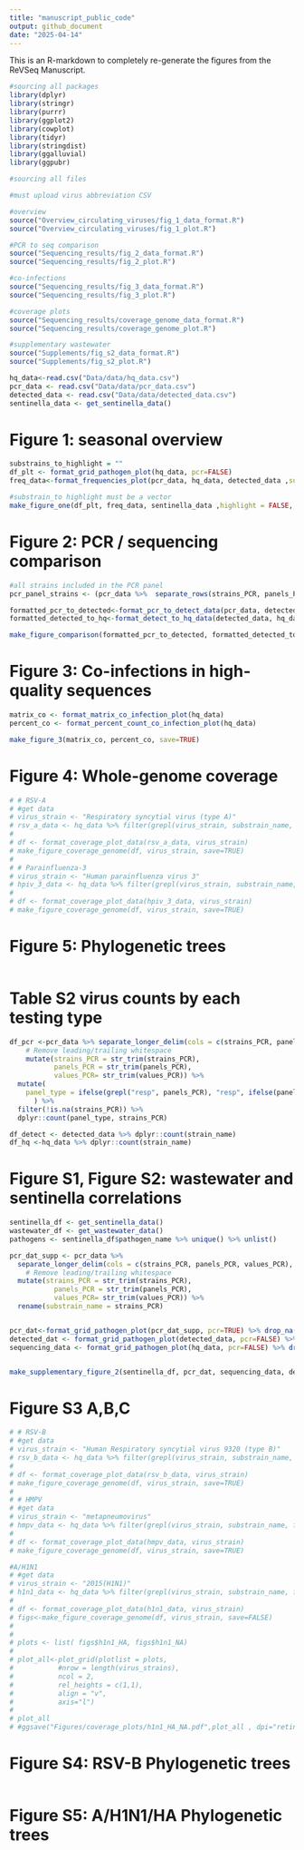 ```yaml
---
title: "manuscript_public_code"
output: github_document
date: "2025-04-14"
---
```


This is an R-markdown to completely re-generate the figures from the ReVSeq Manuscript.

```r
#sourcing all packages
library(dplyr)
library(stringr)
library(purrr)
library(ggplot2)
library(cowplot)
library(tidyr)
library(stringdist)
library(ggalluvial)
library(ggpubr)
```


```r
#sourcing all files 

#must upload virus abbreviation CSV

#overview 
source("Overview_circulating_viruses/fig_1_data_format.R")
source("Overview_circulating_viruses/fig_1_plot.R")

#PCR to seq comparison
source("Sequencing_results/fig_2_data_format.R")
source("Sequencing_results/fig_2_plot.R")

#co-infections
source("Sequencing_results/fig_3_data_format.R")
source("Sequencing_results/fig_3_plot.R")

#coverage plots
source("Sequencing_results/coverage_genome_data_format.R") 
source("Sequencing_results/coverage_genome_plot.R")

#supplementary wastewater
source("Supplements/fig_s2_data_format.R")
source("Supplements/fig_s2_plot.R")


```

```r
hq_data<-read.csv("Data/data/hq_data.csv")
pcr_data <- read.csv("Data/data/pcr_data.csv")
detected_data <- read.csv("Data/data/detected_data.csv")
sentinella_data <- get_sentinella_data()
```


# Figure 1: seasonal overview

```r
substrains_to_highlight = ""
df_plt <- format_grid_pathogen_plot(hq_data, pcr=FALSE)
freq_data<-format_frequencies_plot(pcr_data, hq_data, detected_data ,substrain_to_highlight = substrains_to_highlight)

#substrain_to highlight must be a vector
make_figure_one(df_plt, freq_data, sentinella_data ,highlight = FALSE, save=TRUE, pcr=FALSE )


```
# Figure 2: PCR / sequencing comparison

```r
#all strains included in the PCR panel
pcr_panel_strains <- (pcr_data %>%  separate_rows(strains_PCR, panels_PCR, values_PCR, sep = ",\\s*") )$strains_PCR %>% unique()

formatted_pcr_to_detected<-format_pcr_to_detect_data(pcr_data, detected_data, pcr_panel_strains)
formatted_detected_to_hq<-format_detect_to_hq_data(detected_data, hq_data, pcr_panel_strains)

make_figure_comparison(formatted_pcr_to_detected, formatted_detected_to_hq, save=TRUE)

```



# Figure 3: Co-infections in high-quality sequences

```r
matrix_co <- format_matrix_co_infection_plot(hq_data)
percent_co <- format_percent_count_co_infection_plot(hq_data)

make_figure_3(matrix_co, percent_co, save=TRUE)
```
# Figure 4: Whole-genome coverage

```r
# # RSV-A
# #get data
# virus_strain <- "Respiratory syncytial virus (type A)"
# rsv_a_data <- hq_data %>% filter(grepl(virus_strain, substrain_name, fixed=TRUE))
# 
# df <- format_coverage_plot_data(rsv_a_data, virus_strain)
# make_figure_coverage_genome(df, virus_strain, save=TRUE)
# 
# # Parainfluenza-3
# virus_strain <- "Human parainfluenza virus 3"
# hpiv_3_data <- hq_data %>% filter(grepl(virus_strain, substrain_name, fixed=TRUE))
# 
# df <- format_coverage_plot_data(hpiv_3_data, virus_strain)
# make_figure_coverage_genome(df, virus_strain, save=TRUE)

```

# Figure 5: Phylogenetic trees

```r

```

# Table S2 virus counts by each testing type
 
```r
df_pcr <-pcr_data %>% separate_longer_delim(cols = c(strains_PCR, panels_PCR, values_PCR), delim = ",") %>%
    # Remove leading/trailing whitespace
    mutate(strains_PCR = str_trim(strains_PCR),
           panels_PCR = str_trim(panels_PCR),
           values_PCR= str_trim(values_PCR)) %>% 
  mutate(
    panel_type = ifelse(grepl("resp", panels_PCR), "resp", ifelse(panels_PCR == "flua" | panels_PCR == "flub" | panels_PCR == "rspc", "p2", "p1"))
      ) %>% 
  filter(!is.na(strains_PCR)) %>% 
  dplyr::count(panel_type, strains_PCR)

df_detect <- detected_data %>% dplyr::count(strain_name)
df_hq <-hq_data %>% dplyr::count(strain_name)


```

# Figure S1, Figure S2: wastewater and sentinella correlations


```r
sentinella_df <- get_sentinella_data() 
wastewater_df <- get_wastewater_data()
pathogens <- sentinella_df$pathogen_name %>% unique() %>% unlist()

pcr_dat_supp <- pcr_data %>% 
  separate_longer_delim(cols = c(strains_PCR, panels_PCR, values_PCR), delim = ",") %>%
    # Remove leading/trailing whitespace
  mutate(strains_PCR = str_trim(strains_PCR),
           panels_PCR = str_trim(panels_PCR),
           values_PCR= str_trim(values_PCR)) %>% 
  rename(substrain_name = strains_PCR)


pcr_dat<-format_grid_pathogen_plot(pcr_dat_supp, pcr=TRUE) %>% drop_na()
detected_dat <- format_grid_pathogen_plot(detected_data, pcr=FALSE) %>% drop_na()
sequencing_data <- format_grid_pathogen_plot(hq_data, pcr=FALSE) %>% drop_na()


make_supplementary_figure_2(sentinella_df, pcr_dat, sequencing_data, detected_dat, wastewater_df , pathogens=pathogens ,save=TRUE)
```

# Figure S3 A,B,C

```r
# # RSV-B
# #get data
# virus_strain <- "Human Respiratory syncytial virus 9320 (type B)"
# rsv_b_data <- hq_data %>% filter(grepl(virus_strain, substrain_name, fixed=TRUE))
# 
# df <- format_coverage_plot_data(rsv_b_data, virus_strain)
# make_figure_coverage_genome(df, virus_strain, save=TRUE)
# 
# # HMPV
# #get data
# virus_strain <- "metapneumovirus" 
# hmpv_data <- hq_data %>% filter(grepl(virus_strain, substrain_name, fixed=TRUE))
# 
# df <- format_coverage_plot_data(hmpv_data, virus_strain)
# make_figure_coverage_genome(df, virus_strain, save=TRUE)


```


```r
#A/H1N1
# #get data
# virus_strain <- "2015(H1N1)"
# h1n1_data <- hq_data %>% filter(grepl(virus_strain, substrain_name, fixed=TRUE))
# 
# df <- format_coverage_plot_data(h1n1_data, virus_strain)
# figs<-make_figure_coverage_genome(df, virus_strain, save=FALSE)
# 
# 
# plots <- list( figs$h1n1_HA, figs$h1n1_NA)
# 
# plot_all<-plot_grid(plotlist = plots,
#           #nrow = length(virus_strains), 
#           ncol = 2,
#           rel_heights = c(1,1),
#           align = "v",
#           axis="l")
# 
# plot_all
# #ggsave("Figures/coverage_plots/h1n1_HA_NA.pdf",plot_all , dpi="retina", units="mm", width=174, height=123)
```


# Figure S4: RSV-B Phylogenetic trees

```r

```

# Figure S5: A/H1N1/HA Phylogenetic trees

```r

```

